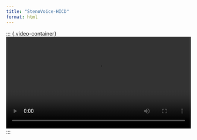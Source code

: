 ```yaml
---
title: "StenoVoice-HICD"
format: html
---
```


::: {.video-container}
<video width="100%" controls>
  <source src="videos/draft_video.mp4" type="video/mp4">
  Your browser does not support the video tag.
</video>
:::
